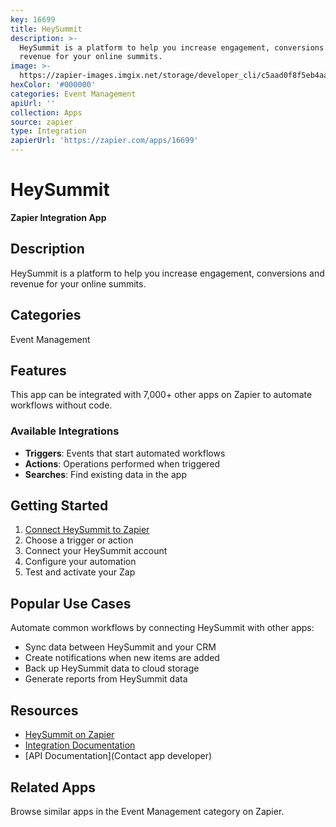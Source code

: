 ```yaml
---
key: 16699
title: HeySummit
description: >-
  HeySummit is a platform to help you increase engagement, conversions and
  revenue for your online summits.
image: >-
  https://zapier-images.imgix.net/storage/developer_cli/c5aad0f8f5eb4aa5a570e1b96122b862.png?auto=format%2Ccompress&ixlib=python-3.0.0&q=50
hexColor: '#000000'
categories: Event Management
apiUrl: ''
collection: Apps
source: zapier
type: Integration
zapierUrl: 'https://zapier.com/apps/16699'
---
```

# HeySummit

**Zapier Integration App**

## Description

HeySummit is a platform to help you increase engagement, conversions and revenue for your online summits.

## Categories

Event Management

## Features

This app can be integrated with 7,000+ other apps on Zapier to automate workflows without code.

### Available Integrations

- **Triggers**: Events that start automated workflows
- **Actions**: Operations performed when triggered
- **Searches**: Find existing data in the app

## Getting Started

1. [Connect HeySummit to Zapier](https://zapier.com/apps/16699)
2. Choose a trigger or action
3. Connect your HeySummit account
4. Configure your automation
5. Test and activate your Zap

## Popular Use Cases

Automate common workflows by connecting HeySummit with other apps:

- Sync data between HeySummit and your CRM
- Create notifications when new items are added
- Back up HeySummit data to cloud storage
- Generate reports from HeySummit data

## Resources

- [HeySummit on Zapier](https://zapier.com/apps/16699)
- [Integration Documentation](https://zapier.com/apps/16699/integrations)
- [API Documentation](Contact app developer)

## Related Apps

Browse similar apps in the Event Management category on Zapier.
